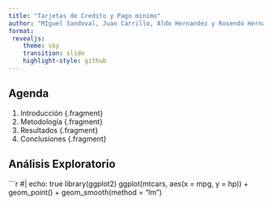 ```yaml
---
title: "Tarjetas de Credito y Pago minimo"
author: "MIguel Sandoval, Juan Carrillo, Aldo Hernandez y Rosendo Hernandez"
format: 
 revealjs:
    theme: sky
    transition: slide
    highlight-style: github
---
```


## Agenda

1. Introducción {.fragment}
2. Metodología {.fragment}
3. Resultados {.fragment}
4. Conclusiones {.fragment}

## Análisis Exploratorio

```r
#| echo: true
library(ggplot2)
ggplot(mtcars, aes(x = mpg, y = hp)) +
  geom_point() +
  geom_smooth(method = "lm")